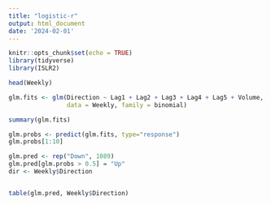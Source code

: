 ```yaml
---
title: "logistic-r"
output: html_document
date: '2024-02-01'
---
```


```r
knitr::opts_chunk$set(echo = TRUE)
library(tidyverse)
library(ISLR2)
```

```r

head(Weekly)

glm.fits <- glm(Direction ~ Lag1 + Lag2 + Lag3 + Lag4 + Lag5 + Volume, 
                data = Weekly, family = binomial)

summary(glm.fits)

```

```r
glm.probs <- predict(glm.fits, type="response")
glm.probs[1:10]

glm.pred <- rep("Down", 1089)
glm.pred[glm.probs > 0.5] = "Up"
dir <- Weekly$Direction


table(glm.pred, Weekly$Direction)
```

